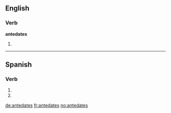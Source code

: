==English==

===Verb===
'''antedates'''

# {{third-person singular of|antedate}}

----

==Spanish==

===Verb===
{{es-verb-form|antedatar}}

# {{es-verb form of|ending=ar|mood=imperative|sense=negative|pers=2|formal=no|number=singular|[[antedatar]]}}
# {{es-verb form of|ending=ar|mood=subjunctive|tense=present|pers=2|formal=no|number=singular|[[antedatar]]}}

[[de:antedates]]
[[fr:antedates]]
[[no:antedates]]